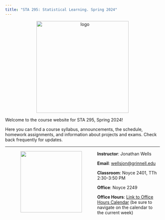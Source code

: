 ```yaml
---
title: "STA 295: Statistical Learning. Spring 2024"
---
```


<p style="text-align:center;">  <img    src ="img/bvtradeoff.png" alt = "logo" title="stat learning" width = "300"   />  </p>
Welcome to the course website for STA 295, Spring 2024! 

Here you can find a course syllabus, announcements, the schedule, homework assignments, and information about projects and exams. Check back frequently for updates.


****************************************


<img align="left"  src="img/wells-jonathan.jpg" width = "200" style = "margin:0px 50px">

**Instructor**: Jonathan Wells

**Email**: <wellsjon@grinnell.edu>

**Classroom**: Noyce 2401, TTh 2:30-3:50 PM

**Office**: Noyce 2249

**Office Hours**: [Link to Office Hours Calendar](https://outlook.office365.com/owa/calendar/c86cbe17d8504ef5a95fc5939054cafb@grinnell.edu/f7d964cc78bf40d2b758b509b95d937510125310349736176505/calendar.html) (be sure to navigate on the calendar to the current week)
